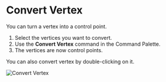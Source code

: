 
# Convert Vertex

<Reference shortcut="" command="Convert Vertex" button="" />

You can turn a vertex into a control point.

1. Select the vertices you want to convert.
2. Use the **Convert Vertex** command in the Command Palette.
3. The vertices are now control points.

<Callout type="info" emoji="ℹ️">
  You can also convert vertex by double-clicking on it.
</Callout>

![Convert Vertex](/img/convert-vertex.gif)

